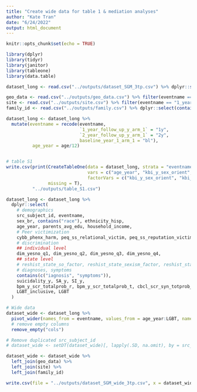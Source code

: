 ```yaml
---
title: "Create wide data for table 1 & mediation analyses"
author: "Kate Tran"
date: "6/24/2022"
output: html_document
---
```


```r
knitr::opts_chunk$set(echo = TRUE)
```


```r
library(dplyr)
library(tidyr)
library(janitor)
library(tableone)
library(data.table)
```

```r

dataset_long <- read.csv("../outputs/dataset_SGM_3tp.csv") %>% dplyr::select(-contains("interview"))

geo_data <- read.csv("../outputs/geo_data.csv") %>% filter(eventname == "baseline_year_1_arm_1") %>% dplyr::select(-contains(c("eventname","interview","sex")))
site <- read.csv("../outputs/site.csv") %>% filter(eventname == "1_year_follow_up_y_arm_1") %>% dplyr::select(contains(c("src", "site")))
family_id <- read.csv("../outputs/family.csv") %>% dplyr::select(contains(c("src", "family")))

dataset_long <- dataset_long %>% 
  mutate(eventname = recode(eventname, 
                            `1_year_follow_up_y_arm_1` = "1y",
                            `2_year_follow_up_y_arm_1` = "2y",
                            baseline_year_1_arm_1 = "bl"),
          age_year = age/12) 


# table S1
write.csv(print(CreateTableOne(data = dataset_long, strata = "eventname", addOverall = T,
                               vars = c("age_year", "kbi_y_sex_orient", "kbi_y_trans_id", "LGBT", "LGBT_inclusive"),
                               factorVars = c("kbi_y_sex_orient", "kbi_y_trans_id", "LGBT", "LGBT_inclusive")),
                missing = T), 
          "../outputs/table_S1.csv")
```

```r
dataset_long <- dataset_long %>% 
  dplyr::select(
    # demographics
    src_subject_id, eventname,
    sex_br, contains("race"), ethnicity_hisp,
    age_year, parents_avg_edu, household_income,
    # Peer victimization
    cybb_phenx_harm, peq_ss_relational_victim, peq_ss_reputation_victim, peq_ss_overt_victim,
    # discrimination
    ## individual level
    dim_yesno_q1, dim_yesno_q2, dim_yesno_q3, dim_yesno_q4,
    ## state level
    # reshist_state_so_factor, reshist_state_sexism_factor, reshist_state_racism_factor, reshist_state_immigrant_factor,
    # diagnoses, symptoms
    contains(c("iagnosis", "symptoms")),
    suicidality_y, SA_y, SI_y,
    bpm_y_scr_totalprob_r, bpm_y_scr_totalprob_t, cbcl_scr_syn_totprob_r, cbcl_scr_syn_totprob_t,
    LGBT_inclusive, LGBT
  )

# Wide data
dataset_wide <- dataset_long %>% 
  pivot_wider(names_from = eventname, values_from = age_year:LGBT, names_sep = "_") %>% 
  # remove empty columns
  remove_empty("cols")

# Remove duplicated src_subject_id
# dataset_wide <- setDT(dataset_wide)[, lapply(.SD, na.omit), by = src_subject_id]

dataset_wide <- dataset_wide %>% 
  left_join(geo_data) %>% 
  left_join(site) %>% 
  left_join(family_id)

write.csv(file = "../outputs/dataset_SGM_wide_3tp.csv", x = dataset_wide, row.names = F, na = "")
```
